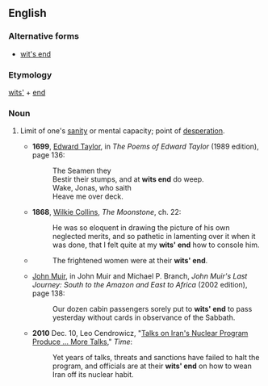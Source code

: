 ==English==
{{rft|Should it be expanded to "at one's wits' end"?}}
===Alternative forms===
* [[wit's end]]

===Etymology===
[[wits]][[']] + [[end]]

===Noun===
{{en-noun|head=[[wits]][[']] [[end]]}}

# {{context|idiomatic|lang=en}} Limit of one's [[sanity]] or mental capacity; point of [[desperation]].
#* '''1699''', [[w:Edward Taylor|Edward Taylor]], in ''The Poems of Edward Taylor'' (1989 edition), page 136:
#*: The Seamen they
#*: Bestir their stumps, and at '''wits end''' do weep.
#*: Wake, Jonas, who saith
#*: Heave me over deck.
#* '''1868''', [[w:Wilkie Collins|Wilkie Collins]], ''The Moonstone'', ch. 22:
#*: He was so eloquent in drawing the picture of his own neglected merits, and so pathetic in lamenting over it when it was done, that I felt quite at my '''wits' end''' how to console him.
#* {{RQ:Sinclair Jungle|18}}
#*: The frightened women were at their '''wits' end'''.
#* {{circa|1911}} [[w:John Muir|John Muir]], in John Muir and Michael P. Branch, ''John Muir's Last Journey: South to the Amazon and East to Africa'' (2002 edition), page 138:
#*: Our dozen cabin passengers sorely put to '''wits' end''' to pass yesterday without cards in observance of the Sabbath.
#* '''2010''' Dec. 10, Leo Cendrowicz, "[http://www.time.com/time/world/article/0,8599,2035733,00.html Talks on Iran's Nuclear Program Produce ... More Talks]," ''Time'':
#*: Yet years of talks, threats and sanctions have failed to halt the program, and officials are at their '''wits' end''' on how to wean Iran off its nuclear habit.